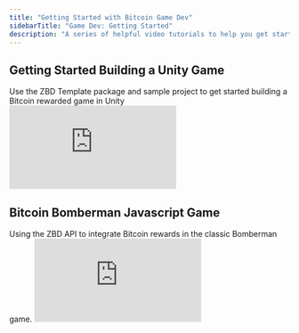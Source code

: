 ```yaml
---
title: "Getting Started with Bitcoin Game Dev"
sidebarTitle: "Game Dev: Getting Started"
description: "A series of helpful video tutorials to help you get started with bitcoin game development"
---
```


<h2>Getting Started Building a Unity Game</h2>
Use the ZBD Template package and sample project to get started building a Bitcoin
rewarded game in Unity
<iframe
  className="w-full aspect-video rounded-lg"
  src="https://www.youtube.com/embed/videoseries?list=PLaMJnpgudSAByEzoQ0wa3FSa2dx0VMtET"
  title="YouTube video player"
  frameborder="0"
  allow="accelerometer; fullscreen; autoplay; clipboard-write; encrypted-media; gyroscope; picture-in-picture"
  allowfullscreen
></iframe>

<h2>Bitcoin Bomberman Javascript Game</h2>
Using the ZBD API to integrate Bitcoin rewards in the classic Bomberman game.

<iframe
  className="w-full aspect-video rounded-lg"
  src="https://www.youtube.com/embed/o8hODLdBaJ4"
  title="YouTube video player"
  frameborder="0"
  allow="accelerometer; fullscreen; autoplay; clipboard-write; encrypted-media; gyroscope; picture-in-picture"
  allowfullscreen
></iframe>
